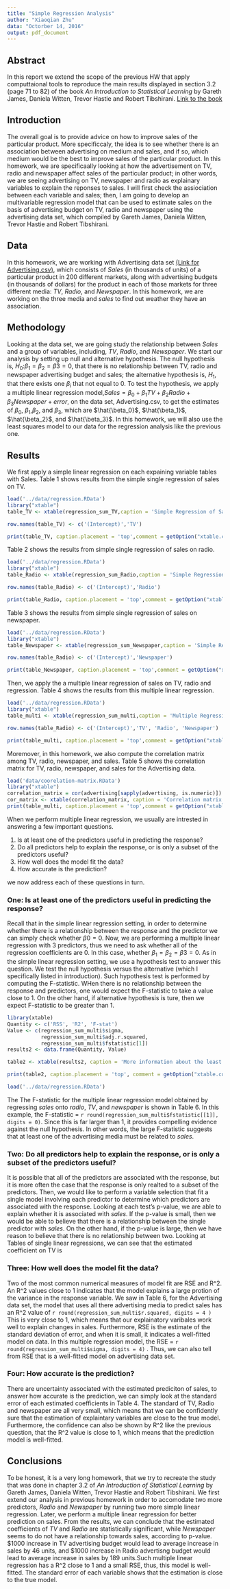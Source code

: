 ```yaml
---
title: "Simple Regression Analysis"
author: "Xiaoqian Zhu"
data: "Octorber 14, 2016"
output: pdf_document
---
```


## Abstract
In this report we extend the scope of the previous HW that apply computtaional tools to reproduce the main results displayed in section 3.2 (page 71 to 82) of the book *An Introduction to Statistical Learning* by Gareth James, Daniela Witten, Trevor Hastie and Robert Tibshirani. [Link to the book](http://www-bcf.usc.edu/~gareth/ISL/)

## Introduction
The overall goal is to provide advice on how to improve sales of the particular product. More specificcaly, the idea is to see whether there is an association between advertising on medium and sales, and if so, which medium would be the best to improve sales of the particular product. In this homework, we are specificaally looking at how the advertisement on TV, radio and newspaper affect sales of the particular product; in other words, we are seeing advertising on TV, newspaper and radio as explainary variables to explain the reponses to sales. I will first check the assiociation between each variable and sales; then, I am going to develop an multivariable regression model that can be used to estimate sales on the basis of advertising budget on TV, radio and newspaper using the advertising data set, which compiled by Gareth James, Daniela Witten, Trevor Hastie and Robert Tibshirani.

## Data
In this homework, we are working with Advertising data set [(Link for Advertising.csv)](http://www-bcf.usc.edu/~gareth/ISL/Advertising.csv), which consists of *Sales* (in thousands of units) of a particular product in 200 different markets, along with advertising budgets (in thousands of dollars) for the product in each of those markets for three different media: *TV*, *Radio*, and *Newspaper*. In this homework, we are working on the three media and *sales* to find out weather they have an association.

## Methodology
Looking at the data set, we are going study the relationship between *Sales* and a group of variables, including, *TV*, *Radio*, and *Newspaper*. We start our analysis by setting up null and alternative hypothesis. The null hypothesis is, $H_{0}$:$\beta_1 = \beta_2 = \beta3 = 0$, that there is no relationship between TV, radio and newspaper advertising budget and sales; the alternative hypothesis is, $H_{1}$, that there exists one $\beta_i$ that not equal to 0. To test the hypothesis, we apply a multiple linear regression model,$Sales = \beta_0 + \beta_1 TV + \beta_2 Radio + \beta_3 Newspaper + error$, on the data set, Advertising.csv, to get the estimates of $\beta_0$, $\beta_1$,$\beta_2$, and $\beta_3$, which are $\hat{\beta_0}$, $\hat{\beta_1}$, $\hat{\beta_2}$, and $\hat{\beta_3}$. In this homework, we will also use the least squares model to our data for the regression analysis like the previous one.


## Results
We first apply a simple linear regression on each expaining variable tables with Sales. Table 1 shows results from the simple single regression of sales on TV.

```r
load('../data/regression.RData')
library("xtable")
table_TV <- xtable(regression_sum_TV,caption = 'Simple Regression of Sales on TV',digits = 4)

row.names(table_TV) <- c('(Intercept)','TV')

print(table_TV, caption.placement = 'top',comment = getOption("xtable.comment", FALSE))
```

Table 2 shows the results from simple single regression of sales on radio.

```r
load('../data/regression.RData')
library("xtable")
table_Radio <- xtable(regression_sum_Radio,caption = 'Simple Regression of Sales on Radio',digits = 4)

row.names(table_Radio) <- c('(Intercept)','Radio')

print(table_Radio, caption.placement = 'top',comment = getOption("xtable.comment", FALSE))
```

Table 3 shows the results from simple single regression of sales on newspaper.

```r
load('../data/regression.RData')
library("xtable")
table_Newspaper <- xtable(regression_sum_Newspaper,caption = 'Simple Regression of Sales on Newspaper',digits = 4)

row.names(table_Radio) <- c('(Intercept)','Newspaper')

print(table_Newspaper, caption.placement = 'top',comment = getOption("xtable.comment", FALSE))
```

Then, we apply the a multiple linear regression of sales on TV, radio and regression. Table 4 shows the results from this multiple linear regression.

```r
load('../data/regression.RData')
library("xtable")
table_multi <- xtable(regression_sum_multi,caption = 'Multiple Regression Table',digits = 4)

row.names(table_Radio) <- c('(Intercept)','TV', 'Radio', 'Newspaper')

print(table_multi, caption.placement = 'top',comment = getOption("xtable.comment", FALSE))
```

Moremover, in this homework, we also compute the correlation matrix among TV, radio, newspaper, and sales. Table 5 shows the correlation matrix for TV, radio, newspaper, and sales for the Advertising data.

```r
load('data/coorelation-matrix.RData')
library("xtable")
correlation_matrix = cor(advertising[sapply(advertising, is.numeric)])
cor_matrix <- xtable(correlation_matrix, caption = 'Correlation matrix for TV, radio, newspaper, and sales for the Advertising data', digits = 4)
print(table_multi, caption.placement = 'top',comment = getOption("xtable.comment", FALSE))
```

When we perform multiple linear regression, we usually are intrested in answering a few important questions.

1.  Is at least one of the predictors useful in predicting the response?  
2.  Do all predictors help to explain the response, or is only a subset of the predictors useful?  
3.  How well does the model fit the data?  
4.  How accurate is the prediction?  

we now address each of these questions in turn.

### One: Is at least one of the predictors useful in predicting the response?
Recall that in the  simple linear regression setting, in order to determine whether there is a relationship between the response and the predictor we can simply check whether $\beta0 = 0$. Now, we are performing a multiple linear regression with 3 predictors, thus we need to ask whether all of the regression coefficients are 0. In this case, whether $\beta_1 = \beta_2 = \beta3 = 0$. As in the simple linear regression setting, we use a hypothesis test to answer this question. We test the null hypothesis versus the alternative (which I specifically listed in introduction). Such hypothesis test is performed by computing the F-statistic. WHen there is no relationship between the response and predictors, one would expect the F-statistic to take a value close to 1. On the other hand, if alternative hypothesis is ture, then we expect F-statistic to be greater than 1. 

```r
library(xtable)
Quantity <- c('RSS', 'R2', 'F-stat')
Value <- c(regression_sum_multi$sigma,
           regression_sum_multi$adj.r.squared,
           regression_sum_multi$fstatistic[1])
results2 <- data.frame(Quantity, Value)

table2 <- xtable(results2, caption = 'More information about the least squares model for the multiple regression')

print(table2, caption.placement = 'top', comment = getOption("xtable.comment", FALSE))
```

```r
load('../data/regression.RData')
```

The The F-statistic for the multiple linear regression model obtained by regressing *sales* onto *radio*, *TV*, and *newspaper* is shown in Table 6. In this example, the F-statistic = `r round(regression_sum_multi$fstatistic[[1]], digits = 0)`. Since this is far larger than 1, it provides compelling evidence against the null hypothesis. In other words, the large F-statistic suggests that at least one of the advertising media must be related to *sales*.

### Two: Do all predictors help to explain the response, or is only a subset of the predictors useful?  

It is possible that all of the predictors are associated with the response, but it is more often the case that the response is only realted to a subset of the predictors. Then, we would like to perform a variable selection that fit a single model involving each predictor to determine which predictors are associated with the response. Looking at each test's p-value, we are able to explain whether it is associated with *sales*. If the p-value is small, then we would be able to believe that there is a relationship between the single predictor with *sales*. On the other hand, if the p-value is large, then we have reason to believe that there is no relationship between two.  Looking at Tables of single linear regressions, we can see that the estimated coefficient on TV is 

### Three: How well does the model fit the data?  
Two of the most common numerical measures of model fit are RSE and R^2. An R^2 values close to 1 indicates that the model explains a large protion of the variance in the response variable. We saw in Table 6, for the Advertising data set, the model that uses all there advertising media to predict sales has an R^2 value of `r round(regression_sum_multi$r.squared, digits = 4 )`  This is very close to 1, which means that our explainatory varibales work well to explain changes in sales. Furthermore, RSE is the estimate of the standard deviation of error, and when it is small, it indicates a well-fitted model on data. In this multiple regression model, the RSE = ` r round(regression_sum_multi$sigma, digits = 4)` . Thus, we can also tell from RSE that is a well-fitted model on advertising data set. 

### Four: How accurate is the prediction?
There are uncertainty associated with the estimated prediciton of sales, to answer how accurate is the prediction, we can simply look at the standard error of each estimated coefficients in Table 4. The standard of TV, Radio and newspaper are all very small, which means that we can be confidently sure that the estimation of explaintary variables are close to the true model. Furthermore, the confidence can also be shown by R^2 like the previous question, that the R^2 value is close to 1, which means that the prediction model is well-fitted.

## Conclusions
To be honest, it is a very long homework, that we try to recreate the study that was done in chapter 3.2 of _An Introduction of Statistical Learning_ by Gareth James, Daniela Witten, Trevor Hastie and Robert Tibshirani. We first extend our analysis in previous homework in order to accomodate two more predictors, *Radio* and *Newspaper* by running two more simple linear regression. Later, we perform a multiple linear regression for better prediction on sales. From the results, we can conclude that the estimated coefficients of *TV* and *Radio* are statistically significant, while *Newspaper* seems to do not have a relationship towards sales, according to p-value. $1000 increase in TV advertising budget would lead to average increase in sales by 46 units, and $1000 increase in Radio advertisng budget would lead to average increase in sales by 189 units.Such multiple linear regression has a R^2 close to 1 and a small RSE, thus, this model is well-fitted. The standard error of each variable shows that the estimation is close to the true model. 
